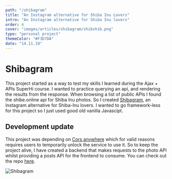 ```yaml
---
path: "/shibagram"
title: "An Instagram alternative for Shiba Inu Lovers"
intro: "An Instagram alternative for Shiba Inu lovers"
order: 4
cover: "images/articles/shibagram/shibshib.png"
type: "personal project"
themeColor: "#F3D7DA"
date: "14.11.19"
---
```


# Shibagram

This project started as a way to test my skills I learned during the Ajax + APIs SuperHi course. I wanted to practice querying an api, and rendering the results from the response. When browsing a list of public APIs I found the shibe.online api for Shiba Inu photos. So I created [Shibagram](https://shibagram.herokuapp.com/), an Instagram alternative for Shiba-Inu lovers. I wanted to go framework-less for this project so I just used good old vanilla Javascipt.

## Development update

This project was depending on [Cors anywhere](https://cors-anywhere.herokuapp.com/corsdemo) which for valid reasons requires users to temporarily unlock the service to use it. So to keep the project alive, I have created a backend that makes requests to the photo API whilst providing a posts API for the frontend to consume. You can check out the repo [here](https://github.com/adamgparsons/shibagram).

![Shibagram](images/articles/shibagram/shib.jpg)

